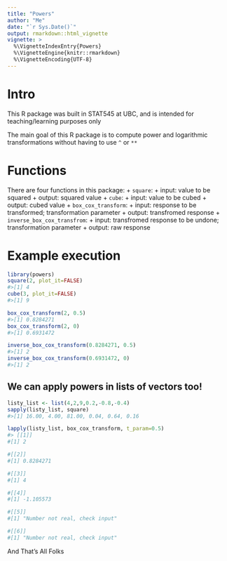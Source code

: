 ```yaml
---
title: "Powers"
author: "Me"
date: "`r Sys.Date()`"
output: rmarkdown::html_vignette
vignette: >
  %\VignetteIndexEntry{Powers}
  %\VignetteEngine{knitr::rmarkdown}
  %\VignetteEncoding{UTF-8}
---
```



# Intro

This R package was built in STAT545 at UBC, and is intended for teaching/learning purposes only

The main goal of this R package is to compute power and logarithmic transformations without having to use ```^``` or ```**```

# Functions

There are four functions in this package:
	+ ```square```:
		+ input: value to be squared
		+ output: squared value
	+ ```cube```:
		+ input: value to be cubed
		+ output: cubed value
	+ ```box_cox_transform```:
		+ input: response to be transformed; transformation parameter
		+ output: transfromed response
	+ ```inverse_box_cox_transfrom```:
		+ input: transfromed response to be undone; transformation parameter
		+ output: raw response

# Example execution

```r
library(powers)
square(2, plot_it=FALSE)
#>[1] 4
cube(3, plot_it=FALSE)
#>[1] 9

box_cox_transform(2, 0.5)
#>[1] 0.8284271
box_cox_transform(2, 0)
#>[1] 0.6931472

inverse_box_cox_transform(0.8284271, 0.5)
#>[1] 2
inverse_box_cox_transform(0.6931472, 0)
#>[1] 2
```

## We can apply powers in lists of vectors too!

```r
listy_list <- list(4,2,9,0.2,-0.8,-0.4)
sapply(listy_list, square)
#>[1] 16.00, 4.00, 81.00, 0.04, 0.64, 0.16

lapply(listy_list, box_cox_transform, t_param=0.5)
#> [[1]]
#[1] 2

#[[2]]
#[1] 0.8284271

#[[3]]
#[1] 4

#[[4]]
#[1] -1.105573

#[[5]]
#[1] "Number not real, check input"

#[[6]]
#[1] "Number not real, check input"


```

And That's All Folks

